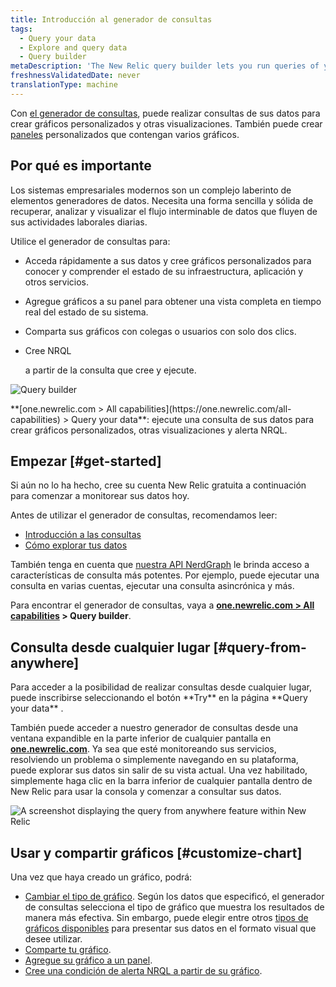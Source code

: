 ```yaml
---
title: Introducción al generador de consultas
tags:
  - Query your data
  - Explore and query data
  - Query builder
metaDescription: 'The New Relic query builder lets you run queries of your data, build charts and other visualizations, and share charts.'
freshnessValidatedDate: never
translationType: machine
---
```


Con [el generador de consultas](https://one.newrelic.com/data-exploration/query-builder), puede realizar consultas de sus datos para crear gráficos personalizados y otras visualizaciones. También puede crear [paneles](/docs/dashboards/manage-your-dashboard/manage-your-dashboard#dash-create-chart) personalizados que contengan varios gráficos.

## Por qué es importante

Los sistemas empresariales modernos son un complejo laberinto de elementos generadores de datos. Necesita una forma sencilla y sólida de recuperar, analizar y visualizar el flujo interminable de datos que fluyen de sus actividades laborales diarias.

Utilice el generador de consultas para:

* Acceda rápidamente a sus datos y cree gráficos personalizados para conocer y comprender el estado de su infraestructura, aplicación y otros servicios.

* Agregue gráficos a su panel para obtener una vista completa en tiempo real del estado de su sistema.

* Comparta sus gráficos con colegas o usuarios con solo dos clics.

* Cree NRQL

  <InlinePopover type="alerts"/>

  a partir de la consulta que cree y ejecute.

<img
  title="Query builder"
  alt="Query builder"
  src="/images/queries-nrql_screenshot-full_query-builder.webp"
/>

<figcaption>
  <DNT>**[one.newrelic.com > All capabilities](https://one.newrelic.com/all-capabilities) > Query your data**</DNT>: ejecute una consulta de sus datos para crear gráficos personalizados, otras visualizaciones y alerta NRQL.
</figcaption>

## Empezar [#get-started]

Si aún no lo ha hecho, cree su cuenta New Relic gratuita a continuación para comenzar a monitorear sus datos hoy.

Antes de utilizar el generador de consultas, recomendamos leer:

* [Introducción a las consultas](/docs/telemetry-data-platform/ingest-manage-data/understand-data/introduction-querying-new-relic-data)
* [Cómo explorar tus datos](/docs/query-your-data/explore-query-data/explore-data/introduction-data-explorer)

También tenga en cuenta que [nuestra API NerdGraph](/docs/apis/nerdgraph/examples/nerdgraph-nrql-tutorial) le brinda acceso a características de consulta más potentes. Por ejemplo, puede ejecutar una consulta en varias cuentas, ejecutar una consulta asincrónica y más.

Para encontrar el generador de consultas, vaya a <DNT>**[one.newrelic.com > All capabilities](https://one.newrelic.com/all-capabilities) > Query builder**</DNT>.

## Consulta desde cualquier lugar [#query-from-anywhere]

<Callout variant="tip">
  Para acceder a la posibilidad de realizar consultas desde cualquier lugar, puede inscribirse seleccionando el botón <DNT>**Try**</DNT> en la página <DNT>**Query your data**</DNT> .
</Callout>

También puede acceder a nuestro generador de consultas desde una ventana expandible en la parte inferior de cualquier pantalla en <DNT>**[one.newrelic.com](https://one.newrelic.com/all-capabilities)**</DNT>. Ya sea que esté monitoreando sus servicios, resolviendo un problema o simplemente navegando en su plataforma, puede explorar sus datos sin salir de su vista actual. Una vez habilitado, simplemente haga clic en la barra inferior de cualquier pantalla dentro de New Relic para usar la consola y comenzar a consultar sus datos.

<img
  title="Query from anywhere"
  alt="A screenshot displaying the query from anywhere feature within New Relic"
  src="/images/queriesNrql_screenshot-full_nrql-console.webp"
/>

## Usar y compartir gráficos [#customize-chart]

Una vez que haya creado un gráfico, podrá:

* [Cambiar el tipo de gráfico](/docs/chart-builder/use-chart-builder/use-charts/use-your-charts#change-appearance). Según los datos que especificó, el generador de consultas selecciona el tipo de gráfico que muestra los resultados de manera más efectiva. Sin embargo, puede elegir entre otros [tipos de gráficos disponibles](/docs/insights/use-insights-ui/manage-dashboards/insights-chart-types) para presentar sus datos en el formato visual que desee utilizar.
* [Comparte tu gráfico](/docs/chart-builder/use-chart-builder/use-charts/use-your-charts#share-charts).
* [Agregue su gráfico a un panel](/docs/chart-builder/use-chart-builder/use-charts/use-your-charts#add-to-dashboard).
* [Cree una condición de alerta NRQL a partir de su gráfico](/docs/alerts-applied-intelligence/new-relic-alerts/alert-conditions/create-nrql-alert-conditions/#create-chart).
